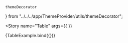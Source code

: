     themeDecorator
} from "../../../app/ThemeProvider/utils/themeDecorator";

<Meta
  title='UI/Table'
  component={TableExample}
  decorators={[themeDecorator]}
/>

<Story
  name="Table"
  args={{
  }}
>
  {TableExample.bind({})}
</Story>
